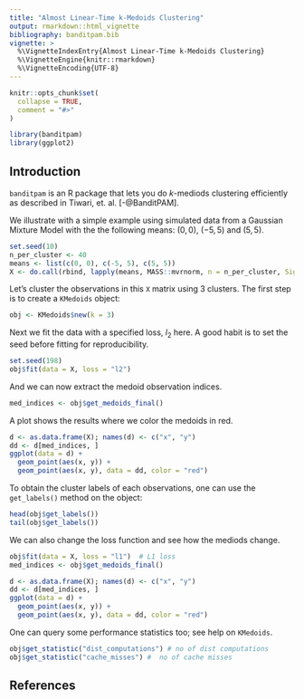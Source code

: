 ```yaml
---
title: "Almost Linear-Time k-Medoids Clustering"
output: rmarkdown::html_vignette
bibliography: banditpam.bib
vignette: >
  %\VignetteIndexEntry{Almost Linear-Time k-Medoids Clustering}
  %\VignetteEngine{knitr::rmarkdown}
  %\VignetteEncoding{UTF-8}
---
```


```r
knitr::opts_chunk$set(
  collapse = TRUE,
  comment = "#>"
)
```

```r
library(banditpam)
library(ggplot2)
```

## Introduction

`banditpam` is an R package that lets you do $k$-mediods clustering
efficiently as described in Tiwari, et. al. [-@BanditPAM].

We illustrate with a simple example using simulated data from a
Gaussian Mixture Model with the the following means: $(0, 0)$, $(-5,
5)$ and $(5, 5)$.

```r
set.seed(10)
n_per_cluster <- 40
means <- list(c(0, 0), c(-5, 5), c(5, 5))
X <- do.call(rbind, lapply(means, MASS::mvrnorm, n = n_per_cluster, Sigma = diag(2)))
```

Let's cluster the observations in this `X` matrix using 3
clusters. The first step is to create a `KMedoids` object:

```r
obj <- KMedoids$new(k = 3)
```
Next we fit the data with a specified loss, $l_2$ here. A good habit
is to set the seed before fitting for reproducibility.

```r
set.seed(198)
obj$fit(data = X, loss = "l2")
```

And we can now extract the medoid observation indices. 

```r
med_indices <- obj$get_medoids_final()
```

A plot shows the results where we color the medoids in red.

```r
d <- as.data.frame(X); names(d) <- c("x", "y")
dd <- d[med_indices, ]
ggplot(data = d) +
  geom_point(aes(x, y)) +
  geom_point(aes(x, y), data = dd, color = "red")
```

To obtain the cluster labels of each observations, one can use the
`get_labels()` method on the object:

```r
head(obj$get_labels())
tail(obj$get_labels())
```

We can also change the loss function and see how the mediods change.

```r
obj$fit(data = X, loss = "l1")  # L1 loss
med_indices <- obj$get_medoids_final()
```

```r
d <- as.data.frame(X); names(d) <- c("x", "y")
dd <- d[med_indices, ]
ggplot(data = d) +
  geom_point(aes(x, y)) +
  geom_point(aes(x, y), data = dd, color = "red")
```

One can query some performance statistics too; see help on
`KMedoids`. 

```r
obj$get_statistic("dist_computations") # no of dist computations
obj$get_statistic("cache_misses") #  no of cache misses
```

## References
